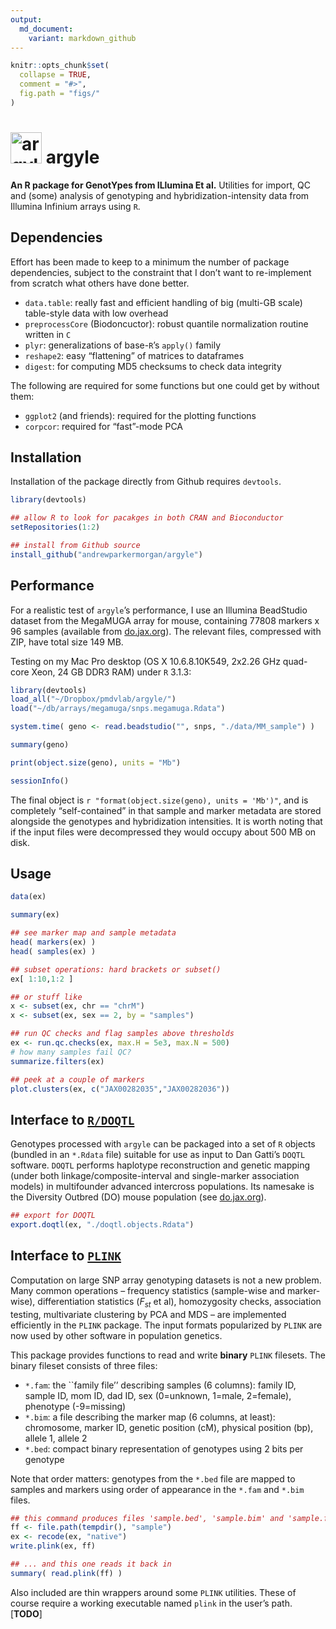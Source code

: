 ```yaml
---
output:
  md_document:
    variant: markdown_github
---
```


<!-- README.md is generated from README.Rmd. Please edit that file -->

```r
knitr::opts_chunk$set(
  collapse = TRUE,
  comment = "#>",
  fig.path = "figs/"
)
```


# <img src="figs/argyle.png" alt="argyle logo" height=50 /> argyle
**An R package for GenotYpes from ILlumina Et al.**
Utilities for import, QC and (some) analysis of genotyping and hybridization-intensity data from Illumina Infinium arrays using `R`.

## Dependencies
Effort has been made to keep to a minimum the number of package dependencies, subject to the constraint that I don't want to re-implement from scratch what others have done better.

* `data.table`: really fast and efficient handling of big (multi-GB scale) table-style data with low overhead
* `preprocessCore` (Biodoncuctor): robust quantile normalization routine written in `C`
* `plyr`: generalizations of base-`R`'s `apply()` family
* `reshape2`: easy "flattening" of matrices to dataframes
* `digest`: for computing MD5 checksums to check data integrity

The following are required for some functions but one could get by without them:

* `ggplot2` (and friends): required for the plotting functions
* `corpcor`: required for "fast"-mode PCA

## Installation
Installation of the package directly from Github requires `devtools`.
```r
library(devtools)

## allow R to look for pacakges in both CRAN and Bioconductor
setRepositories(1:2)

## install from Github source
install_github("andrewparkermorgan/argyle")
```

## Performance
For a realistic test of `argyle`'s performance, I use an Illumina BeadStudio dataset from the MegaMUGA array for mouse, containing 77808 markers x 96 samples (available from [do.jax.org](http://churchill.jax.org/research/cc/do_data/megamuga/raw/MegaMUGA_22Oct2012/)).  The relevant files, compressed with ZIP, have total size 149 MB.

Testing on my Mac Pro desktop (OS X 10.6.8.10K549, 2x2.26 GHz quad-core Xeon, 24 GB DDR3 RAM) under  `R` 3.1.3:
```r
library(devtools)
load_all("~/Dropbox/pmdvlab/argyle/")
load("~/db/arrays/megamuga/snps.megamuga.Rdata")
```
```r
system.time( geno <- read.beadstudio("", snps, "./data/MM_sample") )

summary(geno)

print(object.size(geno), units = "Mb")

sessionInfo()
```

The final object is `r "format(object.size(geno), units = 'Mb')" `, and is completely "self-contained" in that sample and marker metadata are stored alongside the genotypes and hybridization intensities.  It is worth noting that if the input files were decompressed they would occupy about 500 MB on disk.

## Usage
```r
data(ex)

summary(ex)

## see marker map and sample metadata
head( markers(ex) )
head( samples(ex) )

## subset operations: hard brackets or subset()
ex[ 1:10,1:2 ]

## or stuff like
x <- subset(ex, chr == "chrM")
x <- subset(ex, sex == 2, by = "samples")

## run QC checks and flag samples above thresholds
ex <- run.qc.checks(ex, max.H = 5e3, max.N = 500)
# how many samples fail QC?
summarize.filters(ex)

## peek at a couple of markers
plot.clusters(ex, c("JAX00282035","JAX00282036"))
```

## Interface to [`R/DOQTL`](http://cgd.jax.org/apps/doqtl/DOQTL.shtml)
Genotypes processed with `argyle` can be packaged into a set of `R` objects (bundled in an `*.Rdata` file) suitable for use as input to Dan Gatti's `DOQTL` software.  `DOQTL` performs haplotype reconstruction and genetic mapping (under both linkage/composite-interval and single-marker association models) in multifounder advanced intercross populations.  Its namesake is the Diversity Outbred (DO) mouse population (see [do.jax.org](http://do.jax.org/)).
```r
## export for DOQTL
export.doqtl(ex, "./doqtl.objects.Rdata")
```

## Interface to [`PLINK`](https://www.cog-genomics.org/plink2/)
Computation on large SNP array genotyping datasets is not a new problem.  Many common operations -- frequency statistics (sample-wise and marker-wise), differentiation statistics ($F_{st}$ et al), homozygosity checks, association testing, multivariate clustering by PCA and MDS -- are implemented efficiently in the `PLINK` package.  The input formats popularized by `PLINK` are now used by other software in population genetics.

This package provides functions to read and write **binary** `PLINK` filesets.  The binary fileset consists of three files:

* `*.fam`: the ``family file'' describing samples (6 columns): family ID, sample ID, mom ID, dad ID, sex (0=unknown, 1=male, 2=female), phenotype (-9=missing)
* `*.bim`: a file describing the marker map (6 columns, at least): chromosome, marker ID, genetic position (cM), physical position (bp), allele 1, allele 2
* `*.bed`: compact binary representation of genotypes using 2 bits per genotype

Note that order matters: genotypes from the `*.bed` file are mapped to samples and markers using order of appearance in the `*.fam` and `*.bim` files.
```r
## this command produces files 'sample.bed', 'sample.bim' and 'sample.fam' in the R sessions temporary directory
ff <- file.path(tempdir(), "sample")
ex <- recode(ex, "native")
write.plink(ex, ff)

## ... and this one reads it back in
summary( read.plink(ff) )
```

Also included are thin wrappers around some `PLINK` utilities.  These of course require a working executable named `plink` in the user's path. [**TODO**]